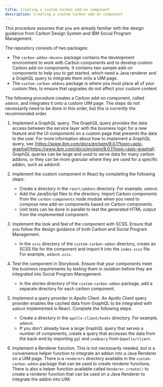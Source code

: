 ```yaml
---
title: Creating a custom Carbon add-on component
description: Creating a custom Carbon add-on component
---
```


This procedure assumes that you are already familiar with the design guidance from Carbon Design System and IBM Social Program Management.

The repository consists of two packages: 

- The `carbon-addon-devenv` package contains the development environment to work with Carbon components and 
to develop custom Carbon add-on components.
It contains two sample add-on components to help you to get started, which need a Java renderer and a GraphQL query to integrate them onto a UIM page.
- The `custom-carbon-addons` package is where you must place all of your custom files, to ensure that upgrades do not affect your custom content.

The following procedure creates a Carbon add-on component, called `addonX`, and integrates it onto a custom UIM page. The steps do not necessarily need to be done in this order, but this is currently the recommended order.

1. Implement a GraphQL query.
    The GraphQL query provides the data access between the service layer with the business logic for a new feature and the UI components on a custom page that presents the data to the user.
    For more information about how to implement a GraphQL query, see [https://www.ibm.com/docs/en/spm/8.0.1?topic=apis-graphql](https://www.ibm.com/docs/en/spm/8.0.1?topic=apis-graphql).
    GraphQL queries can be large and used to serve data for many carbon addons, or they can be more granular where they are used for a specific addon, such as addonX.

2. Implement the custom component in React by completing the following steps:

    - Create a directory in the `react/addons` directory. For example, `addonX`.
    - Add the JavaScript files to the directory. Import Carbon components from the `carbon-components` node module when you need to compose new add-on components based on Carbon components.
    - Unit tests can be done in parallel to test the generated HTML output from the implemented component.

3. Implement the look and feel of the component with SCSS. Ensure that you follow the design guidance of 
   both Carbon and Social Program Management.

    * In the `scss` directory of the `custom-carbon-addon` directory, create an SCSS file for the component and import it into the `index.scss` file. For example, `addonX.scss`.

4. Test the component in Storybook.
    Ensure that your components meet the business requirements by testing them in isolation before they are integrated into Social Program Management.
    - In the stories directory of the `custom-carbon-addon` package, add a separate directory for each carbon component.

5. Implement a query provider in Apollo Client.
    An Apollo Client query provider enables the cached data from GraphQL to be integrated with `addonX` implemented in React.
    Complete the following steps:
    * Create a directory in the `apollo-client/hooks` directory. For example, `addonX`.
    * If you don't already have a large GraphQL query that serves a number of components, create a query that 
       accesses the data from the back-end by importing `gql` and `useQuery` from `@apollo/client`.

6. Implement a Renderer function.
    This is not necessarily needed, but is a convenience helper function to integrate an addon into a Java Renderer on a UIM page.
    There is a `renderers` directory available in the `custom-carbon-addon` package that can be used to create renderer functions.
    There is also a helper function available called `Renderer.create()` to create a renderer function that can be used on a Java Renderer to integrate the addon into UIM.
